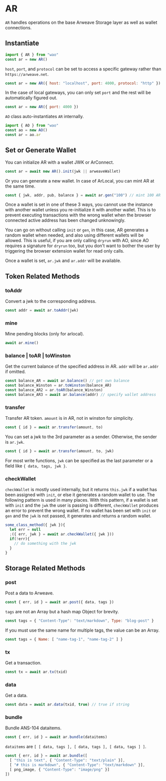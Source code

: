 # AR

`AR` handles operations on the base Arweave Storage layer as well as wallet connections.

## Instantiate

```js
import { AR } from "wao"
const ar = new AR()
```
`host`, `port`, and `protocol` can be set to access a specific gateway rather than `https://arweave.net`.

```js
const ar = new AR({ host: "localhost", port: 4000, protocol: "http" })
```

In the case of local gateways, you can only set `port` and the rest will be automatically figured out.
```js
const ar = new AR({ port: 4000 })
```

`AO` class auto-instantiates `AR` internally.

```js
import { AO } from "wao"
const ao = new AO()
const ar = ao.ar
```

## Set or Generate Wallet

You can initialize AR with a wallet JWK or ArConnect.

```js
const ar = await new AR().init(jwk || arweaveWallet)
```

Or you can generate a new wallet. In case of ArLocal, you can mint AR at the same time.

```js
const { jwk, addr, pub, balance } = await ar.gen("100") // mint 100 AR
```

Once a wallet is set in one of these 3 ways, you cannot use the instance with another wallet unless you re-initialize it with another wallet. This is to prevent executing transactions with the wrong wallet when the browser connected active address has been changed unknowingly.

You can go on without calling `init` or `gen`, in this case, AR generates a random wallet when needed, and also using different wallets will be allowed. This is useful, if you are only calling `dryrun` with AO, since AO requires a signature for `dryrun` too, but you don't want to bother the user by triggering the browser extension wallet for read only calls.

Once a wallet is set, `ar.jwk` and `ar.addr` will be available.

## Token Related Methods

### toAddr

Convert a jwk to the corresponding address.

```js
const addr = await ar.toAddr(jwk)
```

### mine

Mine pending blocks (only for arlocal).

```js
await ar.mine()
```

### balance | toAR | toWinston

Get the current balance of the specified address in AR. `addr` will be `ar.addr` if omitted.

```js
const balance_AR = await ar.balance() // get own balance
const balance_Winston = ar.toWinston(balance_AR)
const balance_AR2 = ar.toAR(balance_Winston)
const balance_AR3 = await ar.balance(addr) // specify wallet address
```

### transfer

Transfer AR token. `amount` is in AR, not in winston for simplicity.

```js
const { id } = await ar.transfer(amount, to)
```

You can set a jwk to the 3rd parameter as a sender. Otherwise, the sender is `ar.jwk`.

```js
const { id } = await ar.transfer(amount, to, jwk)
```

For most write functions, `jwk` can be specified as the last parameter or a field like `{ data, tags, jwk }`.


### checkWallet

`checkWallet` is mostly used internally, but it returns `this.jwk` if a wallet has been assigned with `init`, or else it generates a random wallet to use. The following pattern is used in many places. With this pattern, if a wallet is set with `init` and the `jwk` the user is passing is different, `checkWallet` produces an error to prevent the wrong wallet. If no wallet has been set with `init` or `gen` and the `jwk` is not passed, it generates and returns a random wallet.

```js
some_class_method({ jwk }){
  let err = null
  ;({ err, jwk } = await ar.checkWallet({ jwk }))
  if(!err){
    // do something with the jwk
  }
}
```

## Storage Related Methods

### post 

Post a data to Arweave.

```js
const { err, id } = await ar.post({ data, tags })
```

`tags` are not an Array but a hash map Object for brevity.

```js
const tags = { "Content-Type": "text/markdown", Type: "blog-post" }
```

If you must use the same name for multiple tags, the value can be an Array.

```js
const tags = { Name: [ "name-tag-1", "name-tag-2" ] }
```

### tx

Get a transaction.

```js
const tx = await ar.tx(txid)
```

### data

Get a data.

```js
const data = await ar.data(txid, true) // true if string
```

### bundle

Bundle ANS-104 dataitems.

```js
const { err, id } = await ar.bundle(dataitems)
```
`dataitems` are `[ [ data, tags ], [ data, tags ], [ data, tags ] ]`.
```js
const { err, id } = await ar.bundle([
  [ "this is text", { "Content-Type": "text/plain" }],
  [ "# this is markdown", { "Content-Type": "text/markdown" }],
  [ png_image, { "Content-Type": "image/png" }]
])
```
